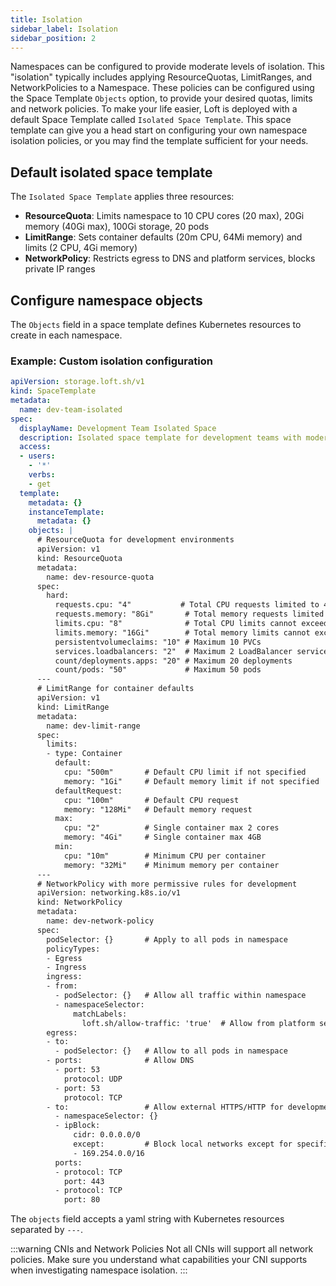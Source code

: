 ```yaml
---
title: Isolation
sidebar_label: Isolation
sidebar_position: 2
---
```


Namespaces can be configured to provide moderate levels of isolation. This "isolation"
typically includes applying ResourceQuotas, LimitRanges, and NetworkPolicies to a Namespace. These
policies can be configured using the Space Template `Objects` option, to provide your desired quotas,
limits and network policies. To make your life easier, Loft is deployed with a default Space
Template called `Isolated Space Template`. This space template can give you a head start on
configuring your own namespace isolation policies, or you may find the template sufficient for your
needs.

## Default isolated space template

The `Isolated Space Template` applies three resources:

- **ResourceQuota**: Limits namespace to 10 CPU cores (20 max), 20Gi memory (40Gi max), 100Gi storage, 20 pods
- **LimitRange**: Sets container defaults (20m CPU, 64Mi memory) and limits (2 CPU, 4Gi memory)
- **NetworkPolicy**: Restricts egress to DNS and platform services, blocks private IP ranges

## Configure namespace objects

The `Objects` field in a space template defines Kubernetes resources to create in each namespace.

### Example: Custom isolation configuration

```yaml
apiVersion: storage.loft.sh/v1
kind: SpaceTemplate
metadata:
  name: dev-team-isolated
spec:
  displayName: Development Team Isolated Space
  description: Isolated space template for development teams with moderate resource limits
  access:
  - users:
    - '*'
    verbs:
    - get
  template:
    metadata: {}
    instanceTemplate:
      metadata: {}
    objects: |
      # ResourceQuota for development environments
      apiVersion: v1
      kind: ResourceQuota
      metadata:
        name: dev-resource-quota
      spec:
        hard:
          requests.cpu: "4"           # Total CPU requests limited to 4 cores
          requests.memory: "8Gi"       # Total memory requests limited to 8GB
          limits.cpu: "8"              # Total CPU limits cannot exceed 8 cores
          limits.memory: "16Gi"        # Total memory limits cannot exceed 16GB
          persistentvolumeclaims: "10" # Maximum 10 PVCs
          services.loadbalancers: "2"  # Maximum 2 LoadBalancer services
          count/deployments.apps: "20" # Maximum 20 deployments
          count/pods: "50"             # Maximum 50 pods
      ---
      # LimitRange for container defaults
      apiVersion: v1
      kind: LimitRange
      metadata:
        name: dev-limit-range
      spec:
        limits:
        - type: Container
          default:
            cpu: "500m"       # Default CPU limit if not specified
            memory: "1Gi"     # Default memory limit if not specified
          defaultRequest:
            cpu: "100m"       # Default CPU request
            memory: "128Mi"   # Default memory request
          max:
            cpu: "2"          # Single container max 2 cores
            memory: "4Gi"     # Single container max 4GB
          min:
            cpu: "10m"        # Minimum CPU per container
            memory: "32Mi"    # Minimum memory per container
      ---
      # NetworkPolicy with more permissive rules for development
      apiVersion: networking.k8s.io/v1
      kind: NetworkPolicy
      metadata:
        name: dev-network-policy
      spec:
        podSelector: {}       # Apply to all pods in namespace
        policyTypes:
        - Egress
        - Ingress
        ingress:
        - from:
          - podSelector: {}   # Allow all traffic within namespace
          - namespaceSelector:
              matchLabels:
                loft.sh/allow-traffic: 'true'  # Allow from platform services
        egress:
        - to:
          - podSelector: {}   # Allow to all pods in namespace
        - ports:              # Allow DNS
          - port: 53
            protocol: UDP
          - port: 53
            protocol: TCP
        - to:                 # Allow external HTTPS/HTTP for development
          - namespaceSelector: {}
          - ipBlock:
              cidr: 0.0.0.0/0
              except:         # Block local networks except for specific needs
              - 169.254.0.0/16
          ports:
          - protocol: TCP
            port: 443
          - protocol: TCP
            port: 80
```

The `objects` field accepts a yaml string with Kubernetes resources separated by `---`.

:::warning CNIs and Network Policies
Not all CNIs will support all network policies. Make sure you understand what capabilities your
CNI supports when investigating namespace isolation.
:::
